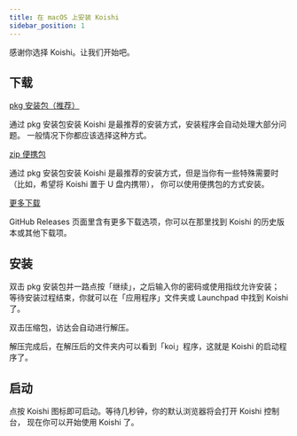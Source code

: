 ```yaml
---
title: 在 macOS 上安装 Koishi
sidebar_position: 1
---
```



感谢你选择 Koishi。让我们开始吧。

## 下载

<Tabs groupId="install-method">
<TabItem value="installer" label="安装包（推荐）" default>

<p>
  <a
    className="button button--secondary"
    href="https://ghproxy.com/https://github.com/koishijs/koishi-desktop/releases/download/v0.8.1/koishi-desktop-osx-x64-v0.8.1.pkg"
    target="_blank"
    rel="noopener noreferrer"
  >
    pkg 安装包（推荐）
  </a>
</p>

通过 pkg 安装包安装 Koishi 是最推荐的安装方式，安装程序会自动处理大部分问题。
一般情况下你都应该选择这种方式。

</TabItem>
<TabItem value="portable" label="便携包">

<p>
  <a
    className="button button--secondary"
    href="https://ghproxy.com/https://github.com/koishijs/koishi-desktop/releases/download/v0.8.1/koishi-desktop-osx-x64-v0.8.1.zip"
    target="_blank"
    rel="noopener noreferrer"
  >
    zip 便携包
  </a>
</p>

通过 pkg 安装包安装 Koishi 是最推荐的安装方式，但是当你有一些特殊需要时
（比如，希望将 Koishi 置于 U 盘内携带），
你可以使用便携包的方式安装。

</TabItem>
<TabItem value="more" label="更多下载">

<p>
  <a
    className="button button--secondary"
    href="https://github.com/koishijs/koishi-desktop/releases"
    target="_blank"
    rel="noopener noreferrer"
  >
    更多下载
  </a>
</p>

GitHub Releases 页面里含有更多下载选项，你可以在那里找到 Koishi 的历史版本或其他下载项。

</TabItem>
</Tabs>

## 安装

<Tabs groupId="install-method">
<TabItem value="installer" label="安装包（推荐）" default>

双击 pkg 安装包并一路点按「继续」，之后输入你的密码或使用指纹允许安装；
等待安装过程结束，你就可以在「应用程序」文件夹或 Launchpad 中找到 Koishi 了。

</TabItem>
<TabItem value="portable" label="便携包">

双击压缩包，访达会自动进行解压。

解压完成后，在解压后的文件夹内可以看到「koi」程序，这就是 Koishi 的启动程序了。

</TabItem>
</Tabs>

## 启动

点按 Koishi 图标即可启动。等待几秒钟，你的默认浏览器将会打开 Koishi 控制台，
现在你可以开始使用 Koishi 了。
